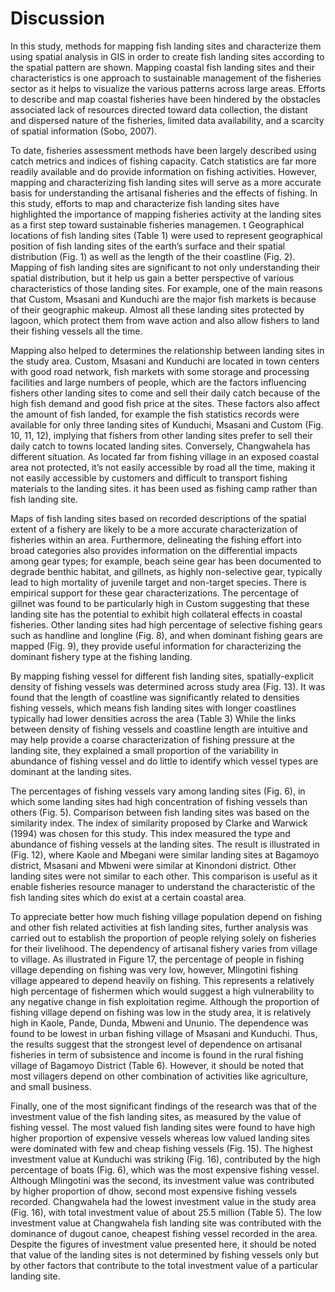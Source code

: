 # Discussion {#discussion}

In this study, methods for mapping fish landing sites and characterize them using spatial analysis in GIS in order to create fish landing sites according to the spatial pattern are shown. Mapping coastal fish landing sites and their characteristics is one approach to sustainable management of the fisheries sector as it helps to visualize the various patterns across large areas. Efforts to describe and map coastal fisheries have been hindered by the obstacles associated lack of resources directed toward data collection, the distant and dispersed nature of the fisheries, limited data availability, and a scarcity of spatial information (Sobo, 2007). 

To date, fisheries assessment methods have been largely described using catch metrics and indices of fishing capacity. Catch statistics are far more readily available and do provide information on fishing activities. However, mapping and characterizing fish landing sites will serve as a more accurate basis for understanding the artisanal fisheries and the effects of fishing. In this study, efforts to map and characterize fish landing sites have highlighted the importance of mapping fisheries activity at the landing sites as a first step toward sustainable fisheries managemen.
t
Geographical locations of fish landing sites (Table 1) were used to represent geographical position of fish landing sites of the earth’s surface and their spatial distribution (Fig. 1) as well as the length of the their coastline (Fig. 2). Mapping of fish landing sites are significant to not only understanding their spatial distribution, but it help us gain a better perspective of various characteristics of those landing sites. For example, one of the main reasons that Custom, Msasani and Kunduchi are the major fish markets is because of their geographic makeup. Almost all these landing sites protected by lagoon, which protect them from wave action and also allow fishers to land their fishing vessels all the time. 

Mapping also helped to determines the relationship between landing sites in the study area. Custom, Msasani and Kunduchi are located in town centers with good road network, fish markets with some storage and processing facilities and large numbers of people, which are the factors influencing fishers other landing sites to come and sell their daily catch because of the high fish demand and good fish price at the sites. These factors also affect the amount of fish landed, for example the fish statistics records were available for only three landing sites of Kunduchi, Msasani and Custom (Fig. 10, 11, 12), implying that fishers from other landing sites prefer to sell their daily catch to towns located landing sites. Conversely, Changwahela has different situation.  As located far from fishing village in an exposed coastal area not protected, it’s not easily accessible by road all the time, making it not easily accessible by customers and difficult to transport fishing materials to the landing sites.  it has been used as fishing camp rather than fish landing site.

Maps of fish landing sites based on recorded descriptions of the spatial extent of a fishery are likely to be a more accurate characterization of fisheries within an area. Furthermore, delineating the fishing effort into broad categories also provides information on the differential impacts among gear types; for example, beach seine gear has been documented to degrade benthic habitat, and gillnets, as highly non-selective gear, typically lead to high mortality of juvenile target and non-target species. There is empirical support for these gear characterizations. The percentage of gillnet was found to be particularly high in Custom suggesting that these landing site has the potential to exhibit high collateral effects in coastal fisheries. Other landing sites had high percentage of selective fishing gears such as handline and longline (Fig. 8), and when dominant fishing gears are mapped (Fig. 9), they provide useful information for characterizing the dominant fishery type at the fishing landing. 

By mapping fishing vessel for different fish landing sites, spatially-explicit density of fishing vessels was determined across study area (Fig. 13). It was found that the length of coastline was significantly related to densities fishing vessels, which means fish landing sites with longer coastlines typically had lower densities across the area (Table 3) While the links between density of fishing vessels and coastline length are intuitive and may help provide a coarse characterization of fishing pressure at the landing site, they explained a small proportion of the variability in abundance of fishing vessel and do little to identify which vessel types are dominant at the landing sites. 

The percentages of fishing vessels vary among landing sites (Fig. 6), in which some landing sites had high concentration of fishing vessels than others (Fig. 5). Comparison between fish landing sites was based on the similarity index. The index of similarity proposed by Clarke and Warwick (1994) was chosen for this study. This index measured the type and abundance of fishing vessels at the landing sites. The result is illustrated in (Fig. 12), where Kaole and Mbegani were similar landing sites at Bagamoyo district, Msasani and Mbweni were similar at Kinondoni district. Other landing sites were not similar to each other. This comparison is useful as it enable fisheries resource manager to understand the characteristic of the fish landing sites which do exist at a certain coastal area. 

To appreciate better how much fishing village population depend on fishing and other fish related activities at fish landing sites, further analysis was carried out to establish the proportion of people relying solely on fisheries for their livelihood. The dependency of artisanal fishery varies from village to village. As illustrated in Figure 17, the percentage of people in fishing village depending on fishing was very low, however, Mlingotini fishing village appeared to depend heavily on fishing. This represents a relatively high percentage of fishermen which would suggest a high vulnerability to any negative change in fish exploitation regime. Although the proportion of fishing village depend on fishing was low in the study area, it is relatively high in Kaole, Pande, Dunda, Mbweni and Ununio. The dependence was found to be lowest in urban fishing village of Msasani and Kunduchi. Thus, the results suggest that the strongest level of dependence on artisanal fisheries in term of subsistence and income is found in the rural fishing village of Bagamoyo District (Table 6). However, it should be noted that most villagers depend on other combination of activities like agriculture, and small business. 

Finally, one of the most significant findings of the research was that 
of the investment value of the fish landing sites, as measured by the value of fishing vessel. The most valued fish landing sites were found to have high higher proportion of expensive vessels whereas low valued landing sites were dominated with few and cheap fishing vessels (Fig. 15). The highest investment value at Kunduchi was striking (Fig. 16), contributed by the high percentage of boats (Fig. 6), which was the most expensive fishing vessel. Although Mlingotini was the second, its investment value was contributed by higher proportion of dhow, second most expensive fishing vessels recorded. Changwahela had the lowest investment value in the study area (Fig. 16), with total investment value of about 25.5 million (Table 5). The low investment value at Changwahela fish landing site was contributed with the dominance of dugout canoe, cheapest fishing vessel recorded in the area. Despite the figures of investment value presented here, it should be noted that value of the landing sites is not determined by fishing vessels only but by other factors that contribute to the total investment value of a particular landing site. 
